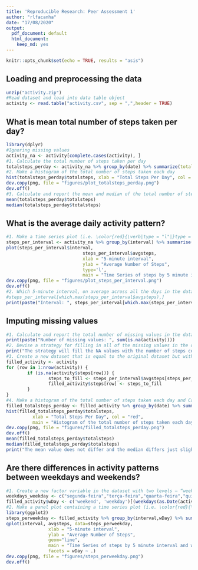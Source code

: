 ```yaml
---
title: 'Reproducible Research: Peer Assessment 1'
author: "rlfacanha"
date: "17/08/2020"
output:
  pdf_document: default
  html_document:
    keep_md: yes
---
```

```r
knitr::opts_chunk$set(echo = TRUE, results = "asis")
```
## Loading and preprocessing the data
```r
unzip("activity.zip")
#Read dataset and load into data table object
activity <- read.table("activity.csv", sep = ",",header = TRUE)
```
## What is mean total number of steps taken per day?
```r
library(dplyr)
#Ignoring missing values
activity_na <- activity[complete.cases(activity), ]
#1. Calculate the total number of steps taken per day
totalsteps_perday <- activity_na %>% group_by(date) %>% summarize(totalsteps=sum(steps))
#2. Make a histogram of the total number of steps taken each day
hist(totalsteps_perday$totalsteps, xlab = "Total Steps Per Day", col = "red", main = "Histogram of the total number of steps taken each day")
dev.copy(png, file = "figures/plot_totalsteps_perday.png")
dev.off()
#3. Calculate and report the mean and median of the total number of steps taken per day
mean(totalsteps_perday$totalsteps)
median(totalsteps_perday$totalsteps)
```

## What is the average daily activity pattern?
```r
#1. Make a time series plot (i.e. \color{red}{\verb|type = "l"|}type = "l") of the 5-minute interval (x-axis) and the average number of steps taken, averaged across all days (y-axis)
steps_per_interval <- activity_na %>% group_by(interval) %>% summarise(avgsteps = mean(steps, na.rm=TRUE))
plot(steps_per_interval$interval,
                             steps_per_interval$avgsteps, 
                             xlab = "5-minute interval",
                             ylab = "Average Number of Steps",             
                             type='l',
                             main = "Time Series of steps by 5 minute interval")
dev.copy(png, file = "figures/plot_steps_per_interval.png")
dev.off()
#2. Which 5-minute interval, on average across all the days in the dataset, contains the maximum number of steps?
#steps_per_interval[which.max(steps_per_interval$avgsteps),]
print(paste("Interval: ", steps_per_interval[which.max(steps_per_interval$avgsteps),][1]))
```

## Imputing missing values
```r
#1. Calculate and report the total number of missing values in the dataset (i.e. the total number of rows with \color{red}{\verb|NA|}NAs)
print(paste("Number of missing values: ", sum(is.na(activity))))
#2. Devise a strategy for filling in all of the missing values in the dataset. The strategy does not need to be sophisticated. For example, you could use the mean/median for that day, or the mean for that 5-minute interval, etc.
print("The strategy will fill the NA values with the number of steps corresponding the mean for the corresponding 5-minute interval.")
#3. Create a new dataset that is equal to the original dataset but with the missing data filled in.
filled_activity <- activity
for (row in 1:nrow(activity)) {
        if (is.na(activity$steps[row])) {
                steps_to_fill <- steps_per_interval$avgsteps[steps_per_interval$interval == activity$interval[row]]
                filled_activity$steps[row] <- steps_to_fill
        }        
}
#4. Make a histogram of the total number of steps taken each day and Calculate and report the mean and median total number of steps taken per day. Do these values differ from the estimates from the first part of the assignment? What is the impact of imputing missing data on the estimates of the total daily number of steps?
filled_totalsteps_perday <- filled_activity %>% group_by(date) %>% summarize(totalsteps=sum(steps))
hist(filled_totalsteps_perday$totalsteps, 
          xlab = "Total Steps Per Day", col = "red", 
          main = "Histogram of the total number of steps taken each day")
dev.copy(png, file = "figures/filled_totalsteps_perday.png")
dev.off()
mean(filled_totalsteps_perday$totalsteps)
median(filled_totalsteps_perday$totalsteps)
print("The mean value does not differ and the median differs just slightly. The impact depends on the devised strategy")
```

## Are there differences in activity patterns between weekdays and weekends?
```r
#1. Create a new factor variable in the dataset with two levels – “weekday” and “weekend” indicating whether a given date is a weekday or weekend day.
weekdays_weekday <- c("segunda-feira","terça-feira","quarta-feira","quinta-feira","sexta-feira")
filled_activity$wDay <- c('weekend', 'weekday')[(weekdays(as.Date(activity$date)) %in% weekdays_weekday)+1L]
#2. Make a panel plot containing a time series plot (i.e. \color{red}{\verb|type = "l"|}type = "l") of the 5-minute interval (x-axis) and the average number of steps taken, averaged across all weekday days or weekend days (y-axis). See the README file in the GitHub repository to see an example of what this plot should look like using simulated data.
library(ggplot2)
steps_perweekday <- filled_activity %>% group_by(interval,wDay) %>% summarise(avgsteps = mean(steps, na.rm=TRUE))
qplot(interval, avgsteps, data=steps_perweekday,
                xlab = "5-minute interval",
                ylab = "Average Number of Steps",                
                geom="line",
                main = "Time Series of steps by 5 minute interval and weekend/weekday",
                facets = wDay ~ .)
dev.copy(png, file = "figures/steps_perweekday.png")
dev.off()
```